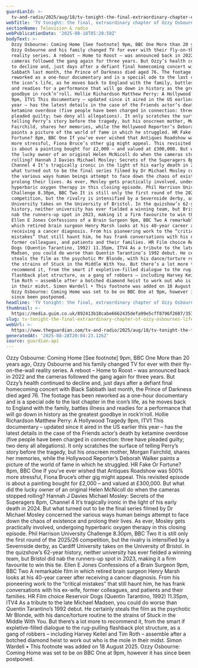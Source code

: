 ```yaml
---
guardianId: >-
  tv-and-radio/2025/aug/18/tv-tonight-the-final-extraordinary-chapter-of-ozzy-osbournes-life
webTitle: 'TV tonight: the final, extraordinary chapter of Ozzy Osbourne’s life'
sectionName: Television & radio
webPublicationDate: '2025-08-18T05:20:50Z'
bodyText: >-
  Ozzy Osbourne: Coming Home [See footnote] 9pm, BBC One More than 20 years ago,
  Ozzy Osbourne and his family changed TV for ever with their fly-on-the-wall
  reality series. A reboot – Home to Roost – was announced back in 2022 and the
  cameras followed the gang again for three years. But Ozzy’s health continued
  to decline and, just days after a defiant final homecoming concert with Black
  Sabbath last month, the Prince of Darkness died aged 76. The footage has been
  reworked as a one-hour documentary and is a special ode to the last chapter in
  the icon’s life, as he moves back to England with the family, battles illness
  and readies for a performance that will go down in history as the greatest
  goodbye in rock’n’roll. Hollie Richardson Matthew Perry: A Hollywood Tragedy
  9pm, ITV1 This documentary – updated since it aired in the US earlier this
  year – has the latest details in the case of the Friends actor’s death by
  ketamine overdose (five people have been charged in connection: three have
  pleaded guilty; two deny all allegations). It only scratches the surface of
  telling Perry’s story before the tragedy, but his onscreen mother, Morgan
  Fairchild, shares her memories, while the Hollywood Reporter’s Deborah Walker
  paints a picture of the world of fame in which he struggled. HR Fake Or
  Fortune? 8pm, BBC One If you’ve ever wished that Antiques Roadshow was 500%
  more stressful, Fiona Bruce’s other gig might appeal. This revisited episode
  is about a painting bought for £2,000 – and valued at £300,000. But what did
  the lucky owner of an original Helen McNicoll do when the cameras stopped
  rolling? Hannah J Davies Michael Mosley: Secrets of the Superagers 8pm,
  Channel 4 It’s tragically ironic in the light of his early death in 2024. But
  what turned out to be the final series filmed by Dr Michael Mosley concerned
  the various ways human beings attempt to face down the chaos of existence and
  prolong their lives. As ever, Mosley gets practically involved, undergoing
  hyperbaric oxygen therapy in this closing episode. Phil Harrison University
  Challenge 8.30pm, BBC Two It is still only the first round of the 2025/26
  competition, but the rivalry is intensified by a Severnside derby, as Cardiff
  University takes on the University of Bristol. In the quizshow’s 62-year
  history, neither university has ever fielded a winning team, but Bristol did
  nab the runners-up spot in 2023, making it a firm favourite to win this tie.
  Ellen E Jones Confessions of a Brain Surgeon 9pm, BBC Two A remarkable film in
  which retired brain surgeon Henry Marsh looks at his 40-year career after
  receiving a cancer diagnosis. From his pioneering work to the “critical
  mistakes” that still haunt him, he has frank conversations with his ex-wife,
  former colleagues, and patients and their families. HR Film choice Reservoir
  Dogs (Quentin Tarantino, 1992) 11.35pm, ITV4 As a tribute to the late Michael
  Madsen, you could do worse than Quentin Tarantino’s 1992 debut. He certainly
  steals the film as the psychotic Mr Blonde, with his dance/torture routine to
  the strains of Stuck in the Middle With You. But there’s a lot more to
  recommend it, from the smart if expletive-filled dialogue to the rug-pulling
  flashback plot structure, as a gang of robbers – including Harvey Keitel and
  Tim Roth – assemble after a botched diamond heist to work out who is the mole
  in their midst. Simon Wardell • This footnote was added on 18 August 2025.
  Ozzy Osbourne: Coming Home was set to be on BBC One at 9pm, however it has
  since been postponed.
headline: 'TV tonight: the final, extraordinary chapter of Ozzy Osbourne’s life'
thumbnail: >-
  https://media.guim.co.uk/892413b18cabe6662435defa99e5cff8796f2607/357_0_3570_2856/500.jpg
slug: tv-tonight-the-final-extraordinary-chapter-of-ozzy-osbournes-life
webUrl: >-
  https://www.theguardian.com/tv-and-radio/2025/aug/18/tv-tonight-the-final-extraordinary-chapter-of-ozzy-osbournes-life
generatedAt: '2025-08-28T20:04:23.126Z'
source: guardian-api
---
```

Ozzy Osbourne: Coming Home [See footnote] 9pm, BBC One More than 20 years ago, Ozzy Osbourne and his family changed TV for ever with their fly-on-the-wall reality series. A reboot – Home to Roost – was announced back in 2022 and the cameras followed the gang again for three years. But Ozzy’s health continued to decline and, just days after a defiant final homecoming concert with Black Sabbath last month, the Prince of Darkness died aged 76. The footage has been reworked as a one-hour documentary and is a special ode to the last chapter in the icon’s life, as he moves back to England with the family, battles illness and readies for a performance that will go down in history as the greatest goodbye in rock’n’roll. Hollie Richardson Matthew Perry: A Hollywood Tragedy 9pm, ITV1 This documentary – updated since it aired in the US earlier this year – has the latest details in the case of the Friends actor’s death by ketamine overdose (five people have been charged in connection: three have pleaded guilty; two deny all allegations). It only scratches the surface of telling Perry’s story before the tragedy, but his onscreen mother, Morgan Fairchild, shares her memories, while the Hollywood Reporter’s Deborah Walker paints a picture of the world of fame in which he struggled. HR Fake Or Fortune? 8pm, BBC One If you’ve ever wished that Antiques Roadshow was 500% more stressful, Fiona Bruce’s other gig might appeal. This revisited episode is about a painting bought for £2,000 – and valued at £300,000. But what did the lucky owner of an original Helen McNicoll do when the cameras stopped rolling? Hannah J Davies Michael Mosley: Secrets of the Superagers 8pm, Channel 4 It’s tragically ironic in the light of his early death in 2024. But what turned out to be the final series filmed by Dr Michael Mosley concerned the various ways human beings attempt to face down the chaos of existence and prolong their lives. As ever, Mosley gets practically involved, undergoing hyperbaric oxygen therapy in this closing episode. Phil Harrison University Challenge 8.30pm, BBC Two It is still only the first round of the 2025/26 competition, but the rivalry is intensified by a Severnside derby, as Cardiff University takes on the University of Bristol. In the quizshow’s 62-year history, neither university has ever fielded a winning team, but Bristol did nab the runners-up spot in 2023, making it a firm favourite to win this tie. Ellen E Jones Confessions of a Brain Surgeon 9pm, BBC Two A remarkable film in which retired brain surgeon Henry Marsh looks at his 40-year career after receiving a cancer diagnosis. From his pioneering work to the “critical mistakes” that still haunt him, he has frank conversations with his ex-wife, former colleagues, and patients and their families. HR Film choice Reservoir Dogs (Quentin Tarantino, 1992) 11.35pm, ITV4 As a tribute to the late Michael Madsen, you could do worse than Quentin Tarantino’s 1992 debut. He certainly steals the film as the psychotic Mr Blonde, with his dance/torture routine to the strains of Stuck in the Middle With You. But there’s a lot more to recommend it, from the smart if expletive-filled dialogue to the rug-pulling flashback plot structure, as a gang of robbers – including Harvey Keitel and Tim Roth – assemble after a botched diamond heist to work out who is the mole in their midst. Simon Wardell • This footnote was added on 18 August 2025. Ozzy Osbourne: Coming Home was set to be on BBC One at 9pm, however it has since been postponed.
